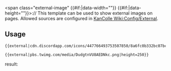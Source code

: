 <includeonly><span class="external-image" {{#if:{{{width|}}}|data-width="{{{width}}}"}} {{#if:{{{height|}}}|data-height="{{{height}}}"}}>{{{protocol|https}}}://{{{1}}}</span></includeonly><noinclude>
This template can be used to show external images on pages. Allowed sources are configured in [[KanColle Wiki:Config/External]].
==Usage==
<pre>
{{external|cdn.discordapp.com/icons/447766493753507850/8a6fc0b332bc07bc810403dad71ed2b2|width=100}}

{{external|pbs.twimg.com/media/DudgtnVU8AEDNkc.png|height=250}}
</pre>

result:

{{external|cdn.discordapp.com/icons/447766493753507850/8a6fc0b332bc07bc810403dad71ed2b2|width=100}}

{{external|pbs.twimg.com/media/DudgtnVU8AEDNkc.png|height=250}}
</noinclude>
